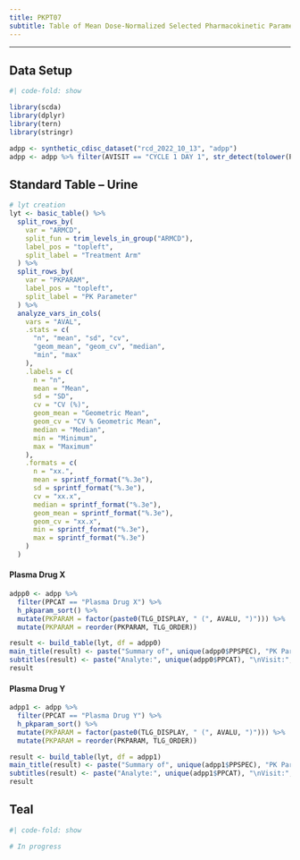 ```yaml
---
title: PKPT07
subtitle: Table of Mean Dose-Normalized Selected Pharmacokinetic Parameters (Stats in Columns)
---
```


------------------------------------------------------------------------

::: panel-tabset
## Data Setup

```r
#| code-fold: show

library(scda)
library(dplyr)
library(tern)
library(stringr)

adpp <- synthetic_cdisc_dataset("rcd_2022_10_13", "adpp")
adpp <- adpp %>% filter(AVISIT == "CYCLE 1 DAY 1", str_detect(tolower(PARAM), regex("norm by dose", ignore_case = TRUE)))
```

## Standard Table -- Urine

```r
# lyt creation
lyt <- basic_table() %>%
  split_rows_by(
    var = "ARMCD",
    split_fun = trim_levels_in_group("ARMCD"),
    label_pos = "topleft",
    split_label = "Treatment Arm"
  ) %>%
  split_rows_by(
    var = "PKPARAM",
    label_pos = "topleft",
    split_label = "PK Parameter"
  ) %>%
  analyze_vars_in_cols(
    vars = "AVAL",
    .stats = c(
      "n", "mean", "sd", "cv",
      "geom_mean", "geom_cv", "median",
      "min", "max"
    ),
    .labels = c(
      n = "n",
      mean = "Mean",
      sd = "SD",
      cv = "CV (%)",
      geom_mean = "Geometric Mean",
      geom_cv = "CV % Geometric Mean",
      median = "Median",
      min = "Minimum",
      max = "Maximum"
    ),
    .formats = c(
      n = "xx.",
      mean = sprintf_format("%.3e"),
      sd = sprintf_format("%.3e"),
      cv = "xx.x",
      median = sprintf_format("%.3e"),
      geom_mean = sprintf_format("%.3e"),
      geom_cv = "xx.x",
      min = sprintf_format("%.3e"),
      max = sprintf_format("%.3e")
    )
  )
```

#### Plasma Drug X

```r
adpp0 <- adpp %>%
  filter(PPCAT == "Plasma Drug X") %>%
  h_pkparam_sort() %>%
  mutate(PKPARAM = factor(paste0(TLG_DISPLAY, " (", AVALU, ")"))) %>%
  mutate(PKPARAM = reorder(PKPARAM, TLG_ORDER))

result <- build_table(lyt, df = adpp0)
main_title(result) <- paste("Summary of", unique(adpp0$PPSPEC), "PK Parameter by Treatment Arm, PK Population")
subtitles(result) <- paste("Analyte:", unique(adpp0$PPCAT), "\nVisit:", unique(adpp0$AVISIT))
result
```

#### Plasma Drug Y

```r
adpp1 <- adpp %>%
  filter(PPCAT == "Plasma Drug Y") %>%
  h_pkparam_sort() %>%
  mutate(PKPARAM = factor(paste0(TLG_DISPLAY, " (", AVALU, ")"))) %>%
  mutate(PKPARAM = reorder(PKPARAM, TLG_ORDER))

result <- build_table(lyt, df = adpp1)
main_title(result) <- paste("Summary of", unique(adpp1$PPSPEC), "PK Parameter by Treatment Arm, PK Population")
subtitles(result) <- paste("Analyte:", unique(adpp1$PPCAT), "\nVisit:", unique(adpp1$AVISIT))
result
```

## Teal

```r
#| code-fold: show

# In progress
```
:::
